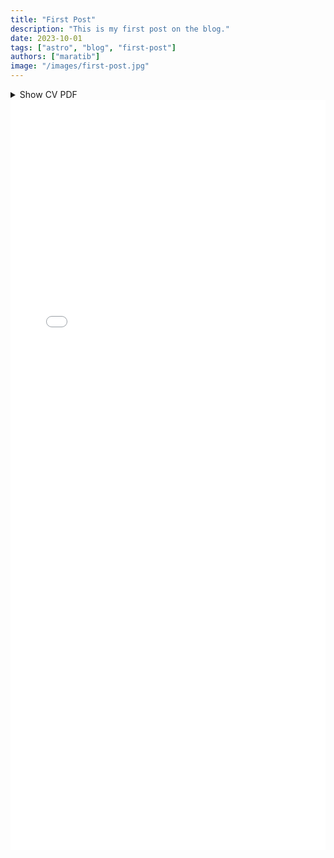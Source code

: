 ```yaml
---
title: "First Post"
description: "This is my first post on the blog."
date: 2023-10-01
tags: ["astro", "blog", "first-post"]
authors: ["maratib"]
image: "/images/first-post.jpg"
---
```


<details>
  <summary>Show CV PDF</summary>
  Lorem ipsum dolor sit amet, consectetur adipiscing elit. Sed do eiusmod tempor incididunt ut labore et dolore magna aliqua. Ut enim ad minim veniam, quis nostrud exercitation ullamco laboris nisi ut aliquip ex ea commodo consequat. Duis aute irure dolor in reprehenderit in voluptate velit esse cillum dolore eu fugiat nulla pariatur. Excepteur sint occaecat cupidatat non proident, sunt in culpa qui officia deserunt mollit anim id est laborum.

**Hello World** 

  Lorem ipsum dolor sit amet, consectetur adipiscing elit. Sed do eiusmod tempor incididunt ut labore et dolore magna aliqua. Ut enim ad minim veniam, quis nostrud exercitation ullamco laboris nisi ut aliquip ex ea commodo consequat. Duis aute irure dolor in reprehenderit in voluptate velit esse cillum dolore eu fugiat nulla pariatur. Excepteur sint occaecat cupidatat non proident, sunt in culpa qui officia deserunt mollit anim id est laborum.
</details>

<embed src="/liferay-cv.pdf" type="application/pdf" width="100%" height="1200px" />

